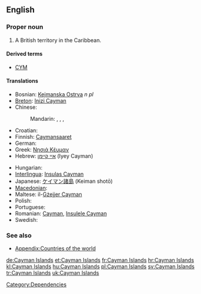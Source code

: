 ==English==
{{wikipedia}}

===Proper noun===
{{infl|en|proper noun|head=[[cayman|Cayman]] [[island|Islands]]}}

# A British territory in the Caribbean.

====Derived terms====

* [[CYM]]

====Translations====
{{trans-top|British territory in the Caribbean}}
* Bosnian: [[Kejmanska Ostrva]] ''n pl''
* [[Breton]]: [[Inizi Cayman]]
* Chinese:
*: Mandarin: {{t|cmn|開曼群島|sc=Hani}}, {{t|cmn|开曼群岛|tr=Kāimàn Qúndǎo|sc=Hani}}, {{t|cmn|凱門群島|sc=Hani}}, {{t|cmn|凯门群岛|tr=Kǎimén Qúndǎo|sc=Hani}}
* Croatian: {{t|hr|Kajmanski otoci}}
* Finnish: [[Caymansaaret]]
* German: {{t|de|Kaimaninseln}}
* Greek: [[Νησιά Κέυμαν]]
* Hebrew: [[איי קיימן]] (Iyey Cayman)
{{trans-mid}}
* Hungarian: {{t+|hu|Kajmán-szigetek}}
* [[Interlingua]]: [[Insulas Cayman]]
* Japanese: [[ケイマン諸島]] (Keiman shotō)
* [[Macedonian]]: {{t|mk|Кајмански Острови|p|tr=Kájmanski Óstrovi}}
* Maltese: il-[[Gżejjer Cayman]]
* Polish: {{t+|pl|Kajmany}}
* Portuguese: {{t+|pt|Ilhas Cayman}}
* Romanian: [[Cayman]], [[Insulele Cayman]] {{m}}
* Swedish: {{t+|sv|Caymanöarna}}
{{trans-bottom}}

===See also===
* [[Appendix:Countries of the world]]

[[Category:Dependencies]]

[[de:Cayman Islands]]
[[et:Cayman Islands]]
[[fr:Cayman Islands]]
[[hr:Cayman Islands]]
[[kl:Cayman Islands]]
[[hu:Cayman Islands]]
[[pl:Cayman Islands]]
[[sv:Cayman Islands]]
[[tr:Cayman Islands]]
[[uk:Cayman Islands]]